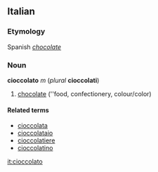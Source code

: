 ==Italian==
===Etymology===
Spanish ''[[chocolate]]''
===Noun===
'''cioccolato''' ''m'' (''plural'' '''cioccolati''')

#[[chocolate]] (''food, confectionery, colour/color)

====Related terms====
*[[cioccolata]]
*[[cioccolataio]]
*[[cioccolatiere]]
*[[cioccolatino]]

[[it:cioccolato]]